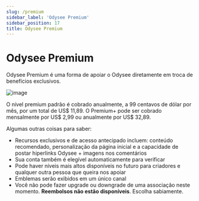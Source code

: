 ```yaml
---
slug: /premium
sidebar_label: 'Odysee Premium'
sidebar_position: 17
title: Odysee Premium
---
```


# Odysee Premium

Odysee Premium é uma forma de apoiar o Odysee diretamente em troca de benefícios exclusivos.

![image](/img/es/odysee-premium.png)

O nível premium padrão é cobrado anualmente, a 99 centavos de dólar por mês, por um total de US$ 11,89. O Premium+ pode ser cobrado mensalmente por US$ 2,99 ou anualmente por US$ 32,89.

Algumas outras coisas para saber:

- Recursos exclusivos e de acesso antecipado incluem: conteúdo recomendado, personalização da página inicial e a capacidade de postar hiperlinks Odysee + imagens nos comentários
- Sua conta também é elegível automaticamente para verificar
- Pode haver níveis mais altos disponíveis no futuro para criadores e qualquer outra pessoa que queira nos apoiar
- Emblemas serão exibidos em um único canal
- Você não pode fazer upgrade ou downgrade de uma associação neste momento. **Reembolsos não estão disponíveis**. Escolha sabiamente.